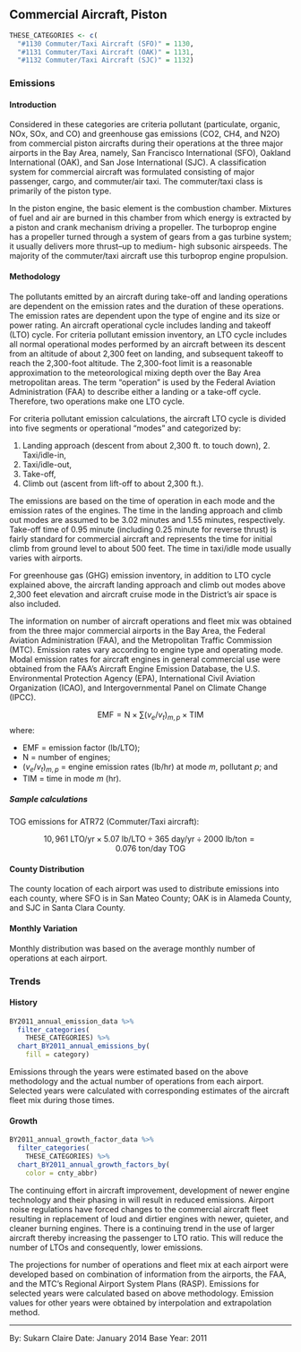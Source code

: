 ## Commercial Aircraft, Piston

```r
THESE_CATEGORIES <- c(
  "#1130 Commuter/Taxi Aircraft (SFO)" = 1130,
  "#1131 Commuter/Taxi Aircraft (OAK)" = 1131,
  "#1132 Commuter/Taxi Aircraft (SJC)" = 1132)
```

### Emissions

#### Introduction {-}

Considered in these categories are criteria pollutant (particulate, organic, NOx, SOx, and CO) and greenhouse gas emissions (CO2, CH4, and N2O) from commercial piston aircrafts during their operations at the three major airports in the Bay Area, namely, San Francisco International (SFO), Oakland International (OAK), and San Jose International (SJC). A classification system for commercial aircraft was formulated consisting of major passenger, cargo, and commuter/air taxi. The commuter/taxi class is primarily of the piston type.

In the piston engine, the basic element is the combustion chamber. Mixtures of fuel and air are burned in this chamber from which energy is extracted by a piston and crank mechanism driving a propeller. The turboprop engine has a propeller turned through a system of gears from a gas turbine system; it usually delivers more thrust--up to medium- high subsonic airspeeds. The majority of the commuter/taxi aircraft use this turboprop engine propulsion.

#### Methodology {-}

The pollutants emitted by an aircraft during take-off and landing operations are dependent on the emission rates and the duration of these operations. The emission rates are dependent upon the type of engine and its size or power rating. An aircraft operational cycle includes landing and takeoff (LTO) cycle. For criteria pollutant emission inventory, an LTO cycle includes all normal operational modes performed by an aircraft between its descent from an altitude of about 2,300 feet on landing, and subsequent takeoff to reach the 2,300-foot altitude. The 2,300-foot limit is a reasonable approximation to the meteorological mixing depth over the Bay Area metropolitan areas. The term “operation” is used by the Federal Aviation Administration (FAA) to describe either a landing or a take-off cycle. Therefore, two operations make one LTO cycle.

For criteria pollutant emission calculations, the aircraft LTO cycle is divided into five segments or operational “modes” and categorized by:

1. Landing approach (descent from about 2,300 ft. to touch down), 2. Taxi/idle-in,
3. Taxi/idle-out,
4. Take-off,
5. Climb out (ascent from lift-off to about 2,300 ft.).

The emissions are based on the time of operation in each mode and the emission rates of the engines. The time in the landing approach and climb out modes are assumed to be 3.02 minutes and 1.55 minutes, respectively. Take-off time of 0.95 minute (including 0.25 minute for reverse thrust) is fairly standard for commercial aircraft and represents the time for initial climb from ground level to about 500 feet. The time in taxi/idle mode usually varies with airports.

For greenhouse gas (GHG) emission inventory, in addition to LTO cycle explained above, the aircraft landing approach and climb out modes above 2,300 feet elevation and aircraft cruise mode in the District’s air space is also included.

The information on number of aircraft operations and fleet mix was obtained from the three major commercial airports in the Bay Area, the Federal Aviation Administration (FAA), and the Metropolitan Traffic Commission (MTC). Emission rates vary according to engine type and operating mode. Modal emission rates for aircraft engines in general commercial use were obtained from the FAA’s Aircraft Engine Emission Database, the U.S. Environmental Protection Agency (EPA), International Civil Aviation Organization (ICAO), and Intergovernmental Panel on Climate Change (IPCC).

$$
\text{EMF} = \text{N} \times \sum{\left( v_e / v_t \right)_{m,p}} \times \text{TIM}
$$
where:

<div class="nobullet">

- $\text{EMF}$ = emission factor (lb/LTO);
- $\text{N}$ = number of engines;
- $\left( v_e / v_t \right)_{m,p}$ = engine emission rates (lb/hr) at mode $m$, pollutant $p$; and
- $\text{TIM}$ = time in mode $m$ (hr).

</div> 

##### Sample calculations {-}

TOG emissions for ATR72 (Commuter/Taxi aircraft):

$$
10,961\ \text{LTO/yr} \times 5.07\ \text{lb/LTO} \div 365\ \text{day/yr} \div \text{2000 lb/ton} = 0.076\ \text{ton/day}\ \text{TOG}
$$

#### County Distribution {-}

The county location of each airport was used to distribute emissions into each county, where SFO is in San Mateo County; OAK is in Alameda County, and SJC in Santa Clara County.

#### Monthly Variation {-}

Monthly distribution was based on the average monthly number of operations at each airport.

### Trends 

#### History {-}

```r
BY2011_annual_emission_data %>%
  filter_categories(
    THESE_CATEGORIES) %>%
  chart_BY2011_annual_emissions_by(
    fill = category) 
```

Emissions through the years were estimated based on the above methodology and the actual number of operations from each airport. Selected years were calculated with corresponding estimates of the aircraft fleet mix during those times.

#### Growth {-}

```r
BY2011_annual_growth_factor_data %>%
  filter_categories(
    THESE_CATEGORIES) %>%
  chart_BY2011_annual_growth_factors_by(
    color = cnty_abbr) 
```

The continuing effort in aircraft improvement, development of newer engine technology and their phasing in will result in reduced emissions. Airport noise regulations have forced changes to the commercial aircraft fleet resulting in replacement of loud and dirtier engines with newer, quieter, and cleaner burning engines. There is a continuing trend in the use of larger aircraft thereby increasing the passenger to LTO ratio. This will reduce the number of LTOs and consequently, lower emissions.

The projections for number of operations and fleet mix at each airport were developed based on combination of information from the airports, the FAA, and the MTC’s Regional Airport System Plans (RASP). Emissions for selected years were calculated based on above methodology. Emission values for other years were obtained by interpolation and extrapolation method.

***

By: Sukarn Claire 
Date: January 2014 
Base Year: 2011
